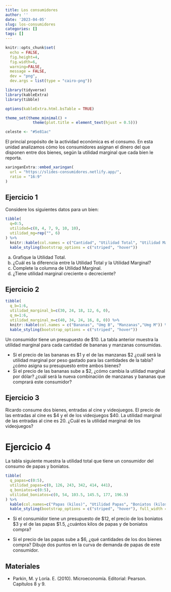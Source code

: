 ```yaml
---
title: Los consumidores
author: ''
date: '2023-04-05'
slug: los-consumidores
categories: []
tags: []
---
```




```r
knitr::opts_chunk$set(
  echo = FALSE, 
  fig.height=4, 
  fig.width=6, 
  warning=FALSE, 
  message = FALSE,
  dev = "png", 
  dev.args = list(type = "cairo-png"))

library(tidyverse)
library(kableExtra)
library(tibble)

options(kableExtra.html.bsTable = TRUE)

theme_set(theme_minimal() + 
            theme(plot.title = element_text(hjust = 0.5)))

celeste <- "#5e81ac"

```

El princial propósito de la actividad económica es el consumo. En esta unidad analizamos cómo los consumidores asignan el dinero del que disponen entre dos bienes, según la utilidad marginal que cada bien le reporta.



```r
xaringanExtra::embed_xaringan(
  url = "https://slides-consumidores.netlify.app/",
  ratio = "16:9"
)
```


## Ejercicio 1

Considere los siguientes datos para un bien:

```r
tibble(
  q=0:5,
  utilidad=c(0, 4, 7, 9, 10, 10),
  utilidad_mg=rep("", 6)
) %>% 
  knitr::kable(col.names = c("Cantidad", "Utilidad Total", "Utilidad Marginal")) %>% 
  kable_styling(bootstrap_options = c("striped", "hover"))
```


a) Grafique la Utilidad Total.
b) ¿Cuál es la diferencia entre la Utilidad Total y la Utilidad Marginal?
c) Complete la columna de Utilidad Marginal. 
d) ¿Tiene utilidad marginal creciente o decreciente?



## Ejercicio 2 

```r
tibble(
  q_b=1:6,
  utilidad_marginal_b=c(30, 24, 18, 12, 6, 0),
  q_m=1:6,
  utilidad_marginal_m=c(40, 34, 24, 16, 8, 0)) %>% 
  knitr::kable(col.names = c("Bananas", "Umg B", "Manzanas","Umg M")) %>% 
  kable_styling(bootstrap_options = c("striped", "hover"))
```


Un consumidor tiene un presupuesto de \$10. La tabla anterior muestra la utilidad marginal para cada cantidad de bananas y manzanas consumidas. 

- Si el precio de las bananas es \$1 y el de las manzanas \$2 ¿cuál será la utilidad marginal por peso gastado para las cantidades de la tabla? ¿cómo asigna su presupuesto entre ambos bienes?
- Si el precio de las bananas sube a $2, ¿cómo cambia la utilidad marginal por dólar? ¿cuál será la nueva combinación de manzanas y bananas que comprará este consumidor?


## Ejercicio 3

Ricardo consume dos bienes, entradas al cine y videojuegos. El precio de las entradas al cine es \$4 y el de los videojuegos \$40. La utilidad marginal de las entradas al cine es 20. ¿Cuál es la utilidad marginal de los videojuegos?

# Ejercicio 4

La tabla siguiente muestra la utilidad total que tiene un consumidor del consumo de papas y boniatos.
```r
tibble(
  q_papas=c(0:5),
  utilidad_papas=c(0, 126, 243, 342, 414, 441),
  q_boniatos=c(0:5),
  utilidad_boniatos=c(0, 54, 103.5, 145.5, 177, 196.5)
) %>% 
  kable(col.names=c("Papas (kilos)", "Utilidad Papas", "Boniatos (kilos)", "Utilidad Boniatos")) %>%
  kable_styling(bootstrap_options = c("striped", "hover"), full_width = FALSE)
```

- Si el consumidor tiene un presupuesto de \$12, el precio de los boniatos $3 y el de las papas \$1.5, ¿cuántos kilos de papas y de boniatos compra?

- Si el precio de las papas sube a \$6, ¿qué cantidades de los dos bienes compra? Dibuje dos puntos en la curva de demanda de papas de este consumidor.

## Materiales

- Parkin, M. y Loría. E. (2010). Microeconomía. Editorial: Pearson. Capítulos 8 y 9.
  
